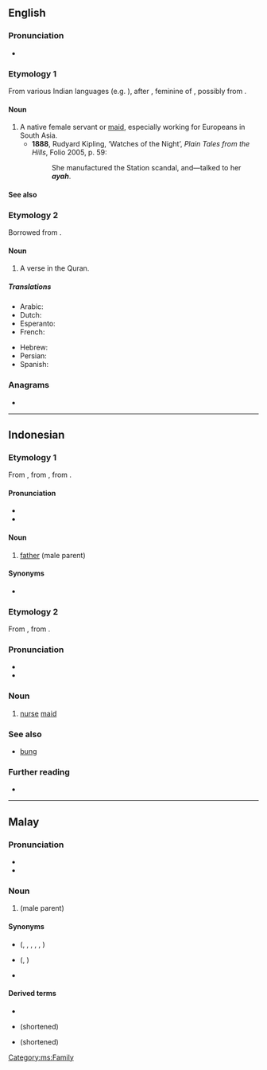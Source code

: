==English==

===Pronunciation===
* {{IPA|/aɪə/|lang=en}}

===Etymology 1===
From various Indian languages (e.g. {{etyl|hi|-}} {{m|hi||आया|dry nurse, nanny}}), after {{etyl|pt|en}} {{m|pt|aia||nurse, governess}}, feminine of {{m|pt|aio||tutor}}, possibly from {{etyl|la|en}} {{m|la|avia||grandmother}}.

====Noun====
{{en-noun}}

# A native female servant or [[maid]], especially working for Europeans in South Asia.
#* '''1888''', Rudyard Kipling, ‘Watches of the Night’, ''Plain Tales from the Hills'', Folio 2005, p. 59:
#*: She manufactured the Station scandal, and—talked to her '''''ayah'''''.

====See also====
{{Wikisource1911Enc Citation|Ayah}}

===Etymology 2===
Borrowed from {{bor|en|ar|آيَة||sign, token}}.

====Noun====
{{en-noun|s|ayat}}

# A verse in the Quran.

=====Translations=====
{{trans-top|A verse in the Quran.}}
* Arabic: {{t+|ar|آية|tr=ʾāya}}
* Dutch: {{t+|nl|aja|f}}
* Esperanto: {{t|eo|ajaho}}
* French: {{t+|fr|aya|m}}
{{trans-mid}}
* Hebrew: {{t+|he|איה}}
* Persian: {{t+|fa|آیه|tr=âye|sc=fa-Arab}}
* Spanish: {{t|es|aleya|f}}
{{trans-bottom}}

===Anagrams===
* {{anagrams|en|a=aahy|Haya|haya}}

----

==Indonesian==

===Etymology 1===
From {{inh|id|ms|ayah|t=[[father]]}}, from {{der|id|pi|ayya|t=[[gentleman]], [[honourable]]}}, from {{der|id|sa|आर्य}}.

====Pronunciation====
* {{IPA|/a.jah/|lang=id}}
* {{hyphenation|a|yah|lang=id}}

====Noun====
{{id-noun}}
# [[father]] (male parent)

====Synonyms====
* {{l|id|bapak}}

===Etymology 2===
From {{bor|id|hi|आया}}, from {{der|id|pt|aia}}.

===Pronunciation===
* {{IPA|/a.jah/|lang=id}}
* {{hyphenation|a|yah|lang=id}}

===Noun===
{{head|id|noun}}
# {{lb|id|Malaysia}} [[nurse]] [[maid]]

===See also===
* [[bung]]

===Further reading===
* {{R:KBBI Daring}}
----

==Malay==

===Pronunciation===
* {{IPA|/ajah/|lang=ms}}
* {{rhymes|ajah|jah|ah|lang=ms}}

===Noun===
{{head|ms|noun}}

# {{l|en|father}} (male parent)

====Synonyms====
* {{l|ms|bapa}} ({{l|ms|bapanda}}, {{l|ms|bapai}}, {{l|ms|bapak}}, {{l|ms|bapang}}, {{l|ms|baba}}, {{l|ms|papa}})
* {{l|ms|abah}} ({{l|ms|aba}}, {{l|ms|bah}})
* {{l|ms|rama}}

====Derived terms====
* {{l|ms|ayahanda}}
* {{l|ms|aya}} (shortened)
* {{l|ms|yah}} (shortened)

[[Category:ms:Family]]